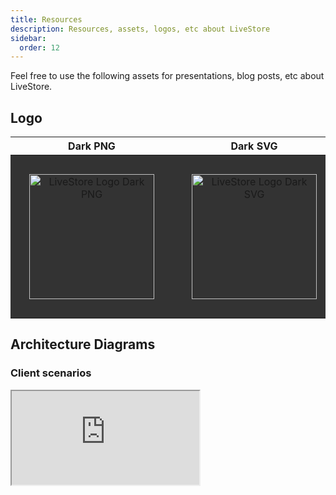 ```yaml
---
title: Resources
description: Resources, assets, logos, etc about LiveStore
sidebar:
  order: 12
---
```


Feel free to use the following assets for presentations, blog posts, etc about LiveStore.

## Logo

<table>
  <thead>
    <tr>
      <th style="text-align: center;">Dark PNG</th>
      <th style="text-align: center;">Dark SVG</th>
      <th style="text-align: center;">Light PNG</th>
      <th style="text-align: center;">Light SVG</th>
    </tr>
  </thead>
  <tbody>
    <tr>
      <td style="background-color: #333333; padding: 30px; text-align: center;">
        <img src="/resources/logo-dark.png" width="200" alt="LiveStore Logo Dark PNG" />
      </td>
      <td style="background-color: #333333; padding: 30px; text-align: center;">
        <img src="/resources/logo-dark.svg" width="200" alt="LiveStore Logo Dark SVG" />
      </td>
      <td style="background-color: #F0F0F0; padding: 30px; text-align: center;">
        <img src="/resources/logo-light.png" width="200" alt="LiveStore Logo Light PNG" />
      </td>
      <td style="background-color: #F0F0F0; padding: 30px; text-align: center;">
        <img src="/resources/logo-light.svg" width="200" alt="LiveStore Logo Light SVG" />
      </td>
    </tr>
  </tbody>
</table>

## Architecture Diagrams

### Client scenarios

<iframe src='https://www.tldraw.com/p/NJKH2PHghAeJC-7UIC1xF?d=v-97.-1297.3177.3303.ZMsCZoB-D6VX-W2poI5Gm' style={{ height: '400px', width: '100%' }} />

### Sync architecture

<iframe src='https://www.tldraw.com/p/CWLjWxk0On_rAtjsJ4vt2?d=v-491.-533.2303.2394.RaypXEQgx30bxQnCcVFAG' style={{ height: '400px', width: '100%' }} />

### Data modeling

<iframe src='https://www.tldraw.com/p/7yByV0g6ksHmbIORnwoH3?d=v-336.-500.1614.1677.RnlHGrijaybsLhyM0sTlL' style={{ height: '400px', width: '100%' }} />
